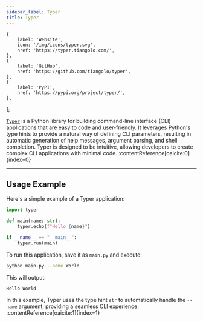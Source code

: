 ```yaml
---
sidebar_label: Typer
title: Typer
---
```



    {
        label: 'Website',
        icon: '/img/icons/typer.svg',
        href: 'https://typer.tiangolo.com/',
    },
    {
        label: 'GitHub',
        href: 'https://github.com/tiangolo/typer',
    },
    {
        label: 'PyPI',
        href: 'https://pypi.org/project/typer/',
    },
];

<ToolTags toolName="Typer" />

<ToolLinks links={links} />

[`Typer`](https://typer.tiangolo.com/) is a Python library for building command-line interface (CLI) applications that are easy to code and user-friendly. It leverages Python's type hints to provide a natural way of defining CLI parameters, resulting in automatic generation of help messages, argument parsing, and shell completion. Typer is designed to be intuitive, allowing developers to create complex CLI applications with minimal code. :contentReference[oaicite:0]{index=0}

---

## Usage Example

Here's a simple example of a Typer application:

```python
import typer

def main(name: str):
    typer.echo(f"Hello {name}")

if __name__ == "__main__":
    typer.run(main)
```

To run this application, save it as `main.py` and execute:

```bash
python main.py --name World
```

This will output:

```
Hello World
```

In this example, Typer uses the type hint `str` to automatically handle the `--name` argument, providing a seamless CLI experience. :contentReference[oaicite:1]{index=1}
